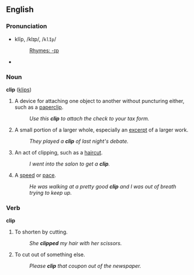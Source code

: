 ==English==
===Pronunciation===
*klĭp, /klɪp/, /<tt>klIp</tt>/
*:[[Rhymes:English:-ɪp|Rhymes: -ɪp]]
*{{audio|en-us-clip.ogg|Audio (US)}}

===Noun===
'''clip''' ([[klips]])

# A device for attaching one object to another without puncturing either, such as a [[paperclip]].
#: ''Use this '''clip''' to attach the check to your tax form.''
# A small portion of a larger whole, especially an [[excerpt]] of a larger work.
#: ''They played a '''clip''' of last night's debate.''
# An act of clipping, such as a [[haircut]].
#: ''I went into the salon to get a '''clip'''.''
# A [[speed]] or [[pace]].
#:''He was walking at a pretty good '''clip''' and I was out of breath trying to keep up.''

===Verb===
'''clip'''
# To shorten by cutting.
#: ''She '''clipped''' my hair with her scissors.''
# To cut out of something else.
#: ''Please '''clip''' that coupon out of the newspaper.''